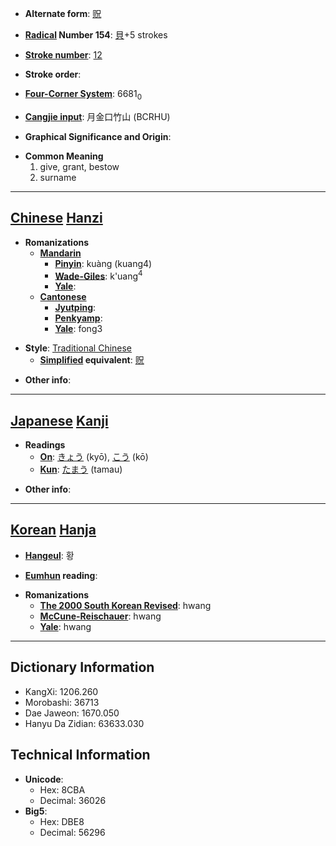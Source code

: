 * '''Alternate form''': [[贶]]

* '''[[Wiktionary:Chinese radical index| Radical]] Number 154''': [[Wiktionary:Chinese radical index 貝|貝]]+5 strokes

* '''[[Wiktionary:Chinese total strokes index|Stroke number]]''': [[Wiktionary:Chinese total strokes index 12|12]]

* '''Stroke order''': 

* '''[[Wiktionary:Chinese four corner index|Four-Corner System]]''': 6681<sub>0</sub>

* '''[[Wiktionary:Chinese Cangjie index|Cangjie input]]''': 月金口竹山 (BCRHU)

* '''Graphical Significance and Origin''': 

* '''Common Meaning'''
*#give, grant, bestow
*# surname


----

== [[Chinese]] [[Hanzi]] ==

* '''Romanizations'''
** '''[[Mandarin]]'''
*** '''[[Pinyin]]''': kuàng (kuang4)
*** '''[[Wade-Giles]]''': k'uang<sup>4</sup>
*** '''[[Yale]]''': 
** '''[[Cantonese]]'''
*** '''[[Jyutping]]''':
*** '''[[Penkyamp]]''': 
*** '''[[Yale]]''': fong3

* '''Style''': [[Traditional Chinese]] 
** '''[[Simplified Chinese|Simplified]] equivalent''': [[贶]]

* '''Other info''': 

----

== [[Japanese]] [[Kanji]] ==

* '''Readings'''
** '''[[On]]''': [[きょう]] (kyō), [[こう]] (kō)
** '''[[Kun]]''': [[たまう]] (tamau)

* '''Other info''':  

----

== [[Korean]] [[Hanja]] ==

* '''[[Hangeul]]''': 황

* '''[[Eumhun]] reading''': 

* '''Romanizations'''
** '''[[The 2000 South Korean Revised Romanization|The 2000 South Korean Revised]]''': hwang
** '''[[McCune-Reischauer]]''': hwang
** '''[[Yale]]''': hwang

----

== Dictionary Information ==

* KangXi: 1206.260
* Morobashi: 36713
* Dae Jaweon: 1670.050
* Hanyu Da Zidian: 63633.030

== Technical Information ==

* '''Unicode''':
** Hex: 8CBA
** Decimal: 36026
* '''Big5''':
** Hex: DBE8
** Decimal: 56296